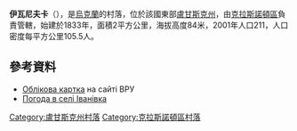 {{coord|48|30|5|N|39|45|54|E|scale:100000|display=title}}

'''伊瓦尼夫卡'''（{{lang-uk|Іванівка}}），是[[烏克蘭|烏克蘭]]的村落，位於該國東部[[盧甘斯克州|盧甘斯克州]]，由[[克拉斯諾頓區|克拉斯諾頓區]]負責管轄，始建於1833年，面積2平方公里，海拔高度84米，2001年人口211，人口密度每平方公里105.5人。

==參考資料==
* [http://w1.c1.rada.gov.ua/pls/z7503/A005?rdat1=03.01.2014&rf7571=18038 Облікова картка] {{Wayback|url=http://w1.c1.rada.gov.ua/pls/z7503/A005?rdat1=03.01.2014&rf7571=18038 |date=20140103192116 }} на сайті ВРУ
* [http://weather.in.ua/ua/lyganskaja/9291 Погода в селі Іванівка] {{Wayback|url=http://weather.in.ua/ua/lyganskaja/9291 |date=20160305115326 }}

{{DEFAULTSORT:Іванівка}}
[[Category:盧甘斯克州村落|Category:盧甘斯克州村落]]
[[Category:克拉斯諾頓區村落|Category:克拉斯諾頓區村落]]


{{Luhansk-geo-stub}}